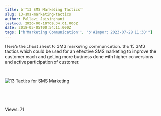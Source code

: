 ```yaml
---
title: b'"13 SMS Marketing Tactics"'
slug: 13-sms-marketing-tactics
author: Pallavi Jaisinghani
lastmod: 2020-08-18T09:34:01.000Z
date: 2018-05-05T00:54:11.000Z
tags: ["b'Marketing Communication'", "b'#Import 2023-07-28 11:30'"]
---
```


Here’s the cheat sheet to SMS marketing communication: the 13 SMS tactics which could be used for an effective SMS marketing to improve the customer reach and getting more business done with higher conversions and active participation of customer.


 


![13 Tactics for SMS Marketing](https://images-msg91.s3.ap-south-1.amazonaws.com/content/images/wordpress/2018/05/infographics_main_v1.5-2.png)


 


 


 Views: 71


